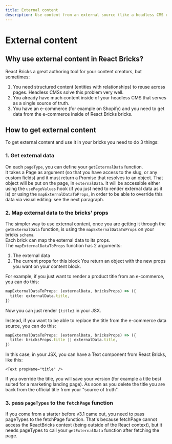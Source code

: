 ```yaml
---
title: External content
description: Use content from an external source (like a headless CMS or e-commerce) in React Bricks
---
```


# External content

## Why use external content in React Bricks?

React Bricks a great authoring tool for your content creators, but sometimes:

1. You need structured content (entities with relationships) to reuse across pages. Headless CMSs solve this problem very well.
2. You already have much content inside of your headless CMS that serves as a single source of truth.
3. You have an e-commerce (for example on Shopify) and you need to get data from the e-commerce inside of React Bricks bricks.

## How to get external content

To get external content and use it in your bricks you need to do 3 things:

### 1. Get external data

On each `pageType`, you can define your `getExternalData` function.  
It takes a Page as argument (so that you have access to the slug, or any custom fields) and it must return a Promise that resolves to an object. That object will be put on the page, in `externalData`. It will be accessible either using the `usePageValues` hook (if you just need to render external data as it is) or using the `mapExternalDataToProps`, in order to be able to override this data via visual editing: see the next paragraph.

### 2. Map external data to the bricks' props

The simpler way to use external content, once you are getting it through the `getExternalData` function, is using the `mapExternalDataToProps` on your bricks `schema`.  
Each brick can map the external data to its props.  
The `mapExternalDataToProps` function has 2 arguments:

1. The external data
2. The current props for this block
   You return an object with the new props you want on your content block.

For example, if you just want to render a product title from an e-commerce, you can do this:

```ts
mapExternalDataToProps: (externalData, bricksProps) => ({
  title: externalData.title,
})
```

Now you can just render `{title}` in your JSX.

Instead, if you want to be able to replace the title from the e-commerce data source, you can do this:

```ts
mapExternalDataToProps: (externalData, bricksProps) => ({
  title: bricksProps.title || externalData.title,
})
```

In this case, in your JSX, you can have a Text component from React Bricks, like this:

```tsx
<Text propName="title" />
```

If you override the title, you will save your version (for example a title best suited for a marketing landing page). As soon as you delete the title you are back from the official title from your "source of truth".

### 3. pass `pageTypes` to the `fetchPage` function

If you come from a starter before v3.1 came out, you need to pass pageTypes to the fetchPage function. That's because fetchPage cannot access the ReactBricks context (being outside of the React context), but it needs pageTypes to call your `getExternalData` function after fetching the page.
